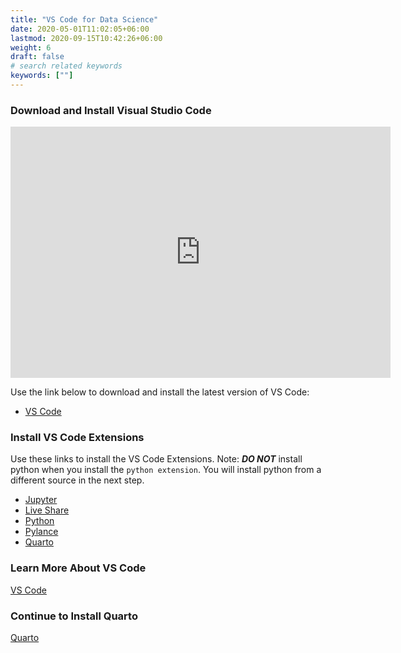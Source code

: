 ```yaml
---
title: "VS Code for Data Science"
date: 2020-05-01T11:02:05+06:00
lastmod: 2020-09-15T10:42:26+06:00
weight: 6
draft: false
# search related keywords
keywords: [""]
---
```


### Download and Install Visual Studio Code

```{=html}
<iframe id="kaltura_player" src="https://cdnapisec.kaltura.com/p/1157612/sp/115761200/embedIframeJs/uiconf_id/41338032/partner_id/1157612?iframeembed=true&playerId=kaltura_player&entry_id=1_omnw9yed&flashvars[localizationCode]=en&amp;flashvars[sideBarContainer.plugin]=true&amp;flashvars[sideBarContainer.position]=left&amp;flashvars[sideBarContainer.clickToClose]=true&amp;flashvars[chapters.plugin]=true&amp;flashvars[chapters.layout]=vertical&amp;flashvars[chapters.thumbnailRotator]=false&amp;flashvars[streamSelector.plugin]=true&amp;flashvars[EmbedPlayer.SpinnerTarget]=videoHolder&amp;flashvars[dualScreen.plugin]=true&amp;flashvars[Kaltura.addCrossoriginToIframe]=true&amp;&wid=1_hm3slf7l" width="608" height="402" allowfullscreen webkitallowfullscreen mozAllowFullScreen allow="autoplay *; fullscreen *; encrypted-media *" sandbox="allow-downloads allow-forms allow-same-origin allow-scripts allow-top-navigation allow-pointer-lock allow-popups allow-modals allow-orientation-lock allow-popups-to-escape-sandbox allow-presentation allow-top-navigation-by-user-activation" frameborder="0" title="W01 - Install VS Code"></iframe>
```

Use the link below to download and install the latest version of VS Code:

- [VS Code](https://code.visualstudio.com/download)

### Install VS Code Extensions

Use these links to install the VS Code Extensions. Note: ***DO NOT*** install python when you install the `python extension`. You will install python from a different source in the next step.

- [Jupyter](https://marketplace.visualstudio.com/items?itemName=ms-toolsai.jupyter)
- [Live Share](https://marketplace.visualstudio.com/items?itemName=MS-vsliveshare.vsliveshare)
- [Python](https://marketplace.visualstudio.com/items?itemName=ms-python.python)
- [Pylance](https://marketplace.visualstudio.com/items?itemName=ms-python.python)
- [Quarto](https://marketplace.visualstudio.com/items?itemName=quarto.quarto)

### Learn More About VS Code
[VS Code](/Course%20Materials/vs_code.qmd)

### Continue to Install Quarto
[Quarto](/Setup/quarto_setup.qmd)
